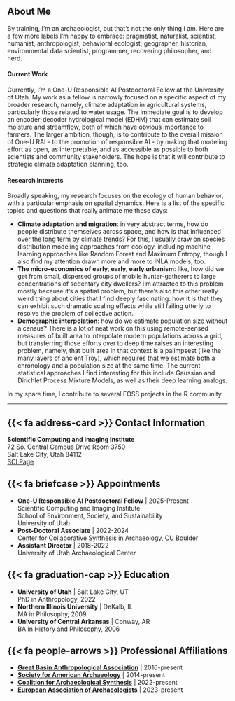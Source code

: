## About Me

By training, I'm an archaeologist, but that's not the only thing I am. Here are 
a few more labels I'm happy to embrace: pragmatist, naturalist, scientist, 
humanist, anthropologist, behavioral ecologist, geographer, historian, 
environmental data scientist, programmer, recovering philosopher, and nerd. 

#### **Current Work**

Currently, I'm a One-U Responsible AI Postdoctoral Fellow at the University of 
Utah. My work as a fellow is narrowly focused on a specific aspect of my broader 
research, namely, climate adaptation in agricultural systems, particularly those 
related to water usage. The immediate goal is to develop an encoder-decoder 
hydrological model (EDHM) that can estimate soil moisture and streamflow, both 
of which have obvious importance to farmers. The larger ambition, though, is to 
contribute to the overall mission of One-U RAI - to the promotion of responsible 
AI - by making that modeling effort as open, as interpretable, and as accessible 
as possible to both scientists and community stakeholders. The hope is that it 
will contribute to strategic climate adaptation planning, too.

#### **Research Interests**

Broadly speaking, my research focuses on the ecology of human behavior, with a 
particular emphasis on spatial dynamics. Here is a list of the specific topics 
and questions that really animate me these days:

-   **Climate adaptation and migration**: in very abstract terms, how do people 
    distribute themselves across space, and how is that influenced over the long 
    term by climate trends? For this, I usually draw on species distribution 
    modeling approaches from ecology, including machine learning approaches like 
    Random Forest and Maximum Entropy, though I also find my attention drawn 
    more and more to INLA models, too.
-   **The micro-economics of early, early, early urbanism**: like, how did we 
    get from small, dispersed groups of mobile hunter-gatherers to large 
    concentrations of sedentary city dwellers? I'm attracted to this problem 
    mostly because it's a spatial problem, but there's also this other really 
    weird thing about cities that I find deeply fascinating: how it is that they 
    can exhibit such dramatic scaling effects while still failing utterly to 
    resolve the problem of collective action.
-   **Demographic interpolation**: how do we estimate population size without a 
    census? There is a lot of neat work on this using remote-sensed measures of 
    built area to interpolate modern populations across a grid, but transferring 
    those efforts over to deep time raises an interesting problem, namely, that 
    built area in that context is a palimpsest (like the many layers of ancient 
    Troy), which requires that we estimate both a chronology and a population 
    size at the same time. The current statistical approaches I find interesting 
    for this include Gaussian and Dirichlet Process Mixture Models, as well as 
    their deep learning analogs.

In my spare time, I contribute to several FOSS projects in the R community.

<hr class="mt-5 mb-5">

## {{< fa address-card >}} Contact Information

**Scientific Computing and Imaging Institute**  
72 So. Central Campus Drive Room 3750  
Salt Lake City, Utah 84112  
[SCI Page](https://www.sci.utah.edu/people/k.vernon.html){.btn .btn-outline-primary .mt-2 target="_blank"}

## {{< fa briefcase >}} Appointments

::: about-list
-   **One-U Responsible AI Postdoctoral Fellow** | 2025-Present  
    Scientific Computing and Imaging Institute  
    School of Environment, Society, and Sustainability  
    University of Utah  
-   **Post-Doctoral Associate** | 2022-2024  
    Center for Collaborative Synthesis in Archaeology, CU Boulder  
-   **Assistant Director** | 2018-2022  
    University of Utah Archaeological Center  
:::

## {{< fa graduation-cap >}} Education

::: about-list
-   **University of Utah** | Salt Lake City, UT  
    PhD in Anthropology, 2022  
-   **Northern Illinois University** | DeKalb, IL  
    MA in Philosophy, 2009  
-   **University of Central Arkansas** | Conway, AR  
    BA in History and Philosophy, 2006  
:::

## {{< fa people-arrows >}} Professional Affiliations {#affiliations}

::: about-list
-   [**Great Basin Anthropological
    Association**](https://greatbasinanthropologicalassociation.org/) |
    2016-present  
-   [**Society for American Archaeology**](https://www.saa.org/) | 2014-present  
-   [**Coalition for Archaeological Synthesis**](https://www.archsynth.org/) |
    2022-present  
-   [**European Association of Archaeologists**](https://www.e-a-a.org/) |
    2023-present  
:::